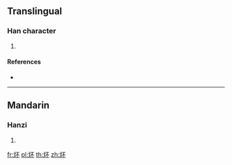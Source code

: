 {{character info/new}}
==Translingual==

===Han character===
{{Han char|rn=86|rad=火|as=04|sn=8|four=|canj=FMF}}

# {{defn|Han|sort=火04}}

====References====
* {{Han ref|kx=0667.090|dkj=18906|dj=1076.180|hdz=32191.100|uh=708B|ud=28811}}

----

==Mandarin==

===Hanzi===
{{cmn-hanzi|pin=[[pī]] ([[pi1]])|wg=p'i<sup>1</sup>}}

# {{defn|lang=cmn|sort=火04}}

[[fr:炋]]
[[pl:炋]]
[[th:炋]]
[[zh:炋]]